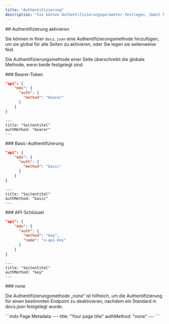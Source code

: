 ```yaml
---
title: "Authentifizierung"
description: "Sie können Authentifizierungsparameter festlegen, damit Nutzer ihre echten API-Schlüssel verwenden."
---
```


<div id="enabling-authentication">
  ## Authentifizierung aktivieren
</div>

Sie können in Ihrer `docs.json` eine Authentifizierungsmethode hinzufügen, um sie global für alle Seiten zu aktivieren, oder Sie legen sie seitenweise fest.

Die Authentifizierungsmethode einer Seite überschreibt die globale Methode, wenn beide festgelegt sind.

<div id="bearer-token">
  ### Bearer-Token
</div>

<CodeGroup>

```json docs.json
"api": {
    "mdx": {
      "auth": {
        "method": "bearer"
      }
    }
}
```

```mdx Page Metadata
---
title: "Seitentitel"
authMethod: "bearer"
---
```

</CodeGroup>

<div id="basic-authentication">
  ### Basic-Authentifizierung
</div>

<CodeGroup>

```json docs.json
"api": {
    "mdx": {
      "auth": {
        "method": "basic"
      }
    }
}
```

```mdx Page Metadata
---
title: "Seitentitel"
authMethod: "basic"
---
```

</CodeGroup>

<div id="api-key">
  ### API-Schlüssel
</div>

<CodeGroup>

```json docs.json
"api": {
    "mdx": {
      "auth": {
        "method": "key",
        "name": "x-api-key"
      }
    }
}
```

```mdx Seitenmetadaten
---
title: "Seitentitel"
authMethod: "key"
---
```

</CodeGroup>

<div id="none">
  ### none
</div>

Die Authentifizierungsmethode „none“ ist hilfreich, um die Authentifizierung für einen bestimmten Endpoint zu deaktivieren, nachdem ein Standard in docs.json festgelegt wurde.

<CodeGroup>
```mdx Page Metadata
---
title: "Your page title"
authMethod: "none"
---
```
</CodeGroup>